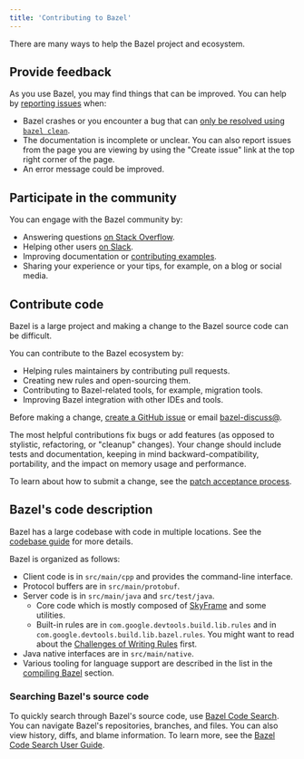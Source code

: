 ```yaml
---
title: 'Contributing to Bazel'
---
```




There are many ways to help the Bazel project and ecosystem.

## Provide feedback

As you use Bazel, you may find things that can be improved.
You can help by [reporting issues](http://github.com/bazelbuild/bazel/issues)
when:

   - Bazel crashes or you encounter a bug that can [only be resolved using `bazel
     clean`](/run/build#correct-incremental-rebuilds).
   - The documentation is incomplete or unclear. You can also report issues
     from the page you are viewing by using the "Create issue"
     link at the top right corner of the page.
   - An error message could be improved.

## Participate in the community

You can engage with the Bazel community by:

   - Answering questions [on Stack Overflow](
     https://stackoverflow.com/questions/tagged/bazel).
   - Helping other users [on Slack](https://slack.bazel.build).
   - Improving documentation or [contributing examples](
     https://github.com/bazelbuild/examples).
   - Sharing your experience or your tips, for example, on a blog or social media.

## Contribute code

Bazel is a large project and making a change to the Bazel source code
can be difficult.

You can contribute to the Bazel ecosystem by:

   - Helping rules maintainers by contributing pull requests.
   - Creating new rules and open-sourcing them.
   - Contributing to Bazel-related tools, for example, migration tools.
   - Improving Bazel integration with other IDEs and tools.

Before making a change, [create a GitHub
issue](http://github.com/bazelbuild/bazel/issues)
or email [bazel-discuss@](mailto:bazel-discuss@googlegroups.com).

The most helpful contributions fix bugs or add features (as opposed
to stylistic, refactoring, or "cleanup" changes). Your change should
include tests and documentation, keeping in mind backward-compatibility,
portability, and the impact on memory usage and performance.

To learn about how to submit a change, see the
[patch acceptance process](/contribute/patch-acceptance).

## Bazel's code description

Bazel has a large codebase with code in multiple locations. See the [codebase guide](/contribute/codebase) for more details.

Bazel is organized as follows:

*  Client code is in `src/main/cpp` and provides the command-line interface.
*  Protocol buffers are in `src/main/protobuf`.
*  Server code is in `src/main/java` and `src/test/java`.
   *  Core code which is mostly composed of [SkyFrame](/reference/skyframe)
      and some utilities.
   *  Built-in rules are in `com.google.devtools.build.lib.rules` and in
     `com.google.devtools.build.lib.bazel.rules`. You might want to read about
     the [Challenges of Writing Rules](/rules/challenges) first.
*  Java native interfaces are in `src/main/native`.
*  Various tooling for language support are described in the list in the
   [compiling Bazel](/install/compile-source) section.


### Searching Bazel's source code

To quickly search through Bazel's source code, use
[Bazel Code Search](https://source.bazel.build/). You can navigate Bazel's
repositories, branches, and files. You can also view history, diffs, and blame
information. To learn more, see the
[Bazel Code Search User Guide](/contribute/search).
